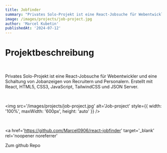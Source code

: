 ```yaml
---
title: Jobfinder
summary: "Privates Solo-Projekt ist eine React-Jobsuche für Webentwickler und eine Schaltung von Jobanzeigen von Recruitern und Personalern"
image: /images/projects/job-project.jpg
author: 'Marcel Kubetin'
publishedAt: '2024-07-12'
---
```


# Projektbeschreibung

<br />

Privates Solo-Projekt ist eine React-Jobsuche für Webentwickler und eine Schaltung von Jobanzeigen von Recruitern und Personalern. Erstellt mit React, HTML5, CSS3, JavaScript, TailwindCSS und JSON Server.

<br />

<img
  src='/images/projects/job-project.jpg'
  alt='Job-project'
  style={{ width: '100%', maxWidth: '600px', height: 'auto' }}
/>

<br />

<a
  href='https://github.com/Marcel0906/react-jobfinder'
  target='_blank'
  rel='noopener noreferrer'
>
  Zum github Repo
</a>

